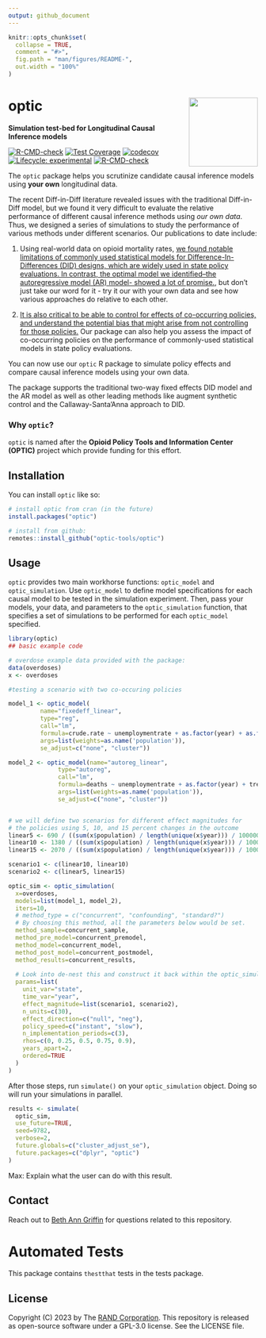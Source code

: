 ```yaml
---
output: github_document
---
```


<!-- README.md is generated from README.Rmd. Please edit that file -->

```r
knitr::opts_chunk$set(
  collapse = TRUE,
  comment = "#>",
  fig.path = "man/figures/README-",
  out.width = "100%"
)
```

# optic <a href='https://optic-tools.github.io/optic/'><img src='man/figures/optic.png' align="right" height="139"  style="height:139px !important;" /></a>
**Simulation test-bed for Longitudinal Causal Inference models**

<!-- badges: start -->
[![R-CMD-check](https://github.com/optic-tools/optic/workflows/R-CMD-check/badge.svg)](https://github.com/optic-tools/optic/actions)
[![Test Coverage](https://github.com/optic-tools/optic/workflows/test-coverage/badge.svg)](https://github.com/optic-tools/optic/actions)
[![codecov](https://codecov.io/gh/optic-tools/optic/branch/develop/graph/badge.svg?token=5XYDOFFJMH)](https://codecov.io/gh/optic-tools/optic)
[![Lifecycle: experimental](https://img.shields.io/badge/lifecycle-experimental-orange.svg)](https://www.tidyverse.org/lifecycle/#experimental)
[![R-CMD-check](https://github.com/optic-tools/optic/actions/workflows/R-CMD-check.yaml/badge.svg)](https://github.com/optic-tools/optic/actions/workflows/R-CMD-check.yaml)
<!-- badges: end -->

The `optic` package helps you scrutinize candidate causal inference models using **your own** longitudinal data.

The recent Diff-in-Diff literature revealed issues with the traditional Diff-in-Diff model, but we found it very difficult to evaluate the relative performance of different causal inference methods using *our own data*. Thus, we designed a series of simulations to study the performance of various methods under different scenarios. Our publications to date include:

1. Using real-world data on opioid mortality rates, [we found notable limitations of commonly used statistical models for Difference-In-Differences (DID) designs, which are widely used in state policy evaluations. In contrast, the optimal model we identified--the autoregressive model (AR) model- showed a lot of promise.](https://bmcmedresmethodol.biomedcentral.com/articles/10.1186/s12874-021-01471-y), but don't just take our word for it - try it our with your own data and see how various approaches do relative to each other. 

2. [It is also critical to be able to control for effects of co-occurring policies, and understand the potential bias that might arise from not controlling for those policies.](https://link.springer.com/article/10.1007/s10742-022-00284-w) Our package can also help you assess the impact of co-occurring policies on the performance of commonly-used statistical models in state policy evaluations.
 
You can now use our `optic` R package to simulate policy effects and compare causal inference models using your own data.

The package supports the traditional two-way fixed effects DID model and the AR model as well as other leading methods like augment synthetic control and the Callaway-Santa'Anna approach to DID.

### Why `optic`?

`optic` is named after the **Opioid Policy Tools and Information Center (OPTIC)** project which provide funding for this effort.

## Installation

You can install `optic` like so:

``` r
# install optic from cran (in the future)
install.packages("optic")

# install from github:
remotes::install_github("optic-tools/optic")
```

## Usage

`optic` provides two main workhorse functions: `optic_model` and `optic_simulation`. Use `optic_model` to define model specifications for each causal model to be tested in the simulation experiment. Then, pass your models, your data, and parameters to the `optic_simulation` function, that specifies a set of simulations to be performed for each `optic_model` specified.

```r
library(optic)
## basic example code

# overdose example data provided with the package:
data(overdoses)
x <- overdoses

#testing a scenario with two co-occuring policies

model_1 <- optic_model(
         name="fixedeff_linear",
         type="reg",
         call="lm",
         formula=crude.rate ~ unemploymentrate + as.factor(year) + as.factor(state) + treatment1_level + treatment2_level,
         args=list(weights=as.name('population')),
         se_adjust=c("none", "cluster"))

model_2 <- optic_model(name="autoreg_linear",
              type="autoreg",
              call="lm",
              formula=deaths ~ unemploymentrate + as.factor(year) + treatment1_change + treatment2_change,
              args=list(weights=as.name('population')),
              se_adjust=c("none", "cluster"))


# we will define two scenarios for different effect magnitudes for
# the policies using 5, 10, and 15 percent changes in the outcome
linear5 <- 690 / ((sum(x$population) / length(unique(x$year))) / 100000)
linear10 <- 1380 / ((sum(x$population) / length(unique(x$year))) / 100000)
linear15 <- 2070 / ((sum(x$population) / length(unique(x$year))) / 100000)

scenario1 <- c(linear10, linear10)
scenario2 <- c(linear5, linear15)

optic_sim <- optic_simulation(
  x=overdoses,
  models=list(model_1, model_2),
  iters=10,
  # method_type = c("concurrent", "confounding", "standard?")
  # By choosing this method, all the parameters below would be set.
  method_sample=concurrent_sample,
  method_pre_model=concurrent_premodel,
  method_model=concurrent_model,
  method_post_model=concurrent_postmodel,
  method_results=concurrent_results,
  
  # Look into de-nest this and construct it back within the optic_simulation function.
  params=list(
    unit_var="state",
    time_var="year",
    effect_magnitude=list(scenario1, scenario2),
    n_units=c(30),
    effect_direction=c("null", "neg"),
    policy_speed=c("instant", "slow"),
    n_implementation_periods=c(3),
    rhos=c(0, 0.25, 0.5, 0.75, 0.9),
    years_apart=2,
    ordered=TRUE
  )
)

```


After those steps, run `simulate()` on your `optic_simulation` object. Doing so will run your simulations in parallel.

```r
results <- simulate(
  optic_sim,
  use_future=TRUE,
  seed=9782,
  verbose=2,
  future.globals=c("cluster_adjust_se"),
  future.packages=c("dplyr", "optic")
)
```

Max: Explain what the user can do with this result.

## Contact

Reach out to [Beth Ann Griffin](https://www.rand.org/about/people/g/griffin_beth_ann.html) for questions related to this repository.

# Automated Tests

This package contains `thestthat` tests in the tests package.

## License 

Copyright (C) 2023 by The [RAND Corporation](https://www.rand.org). This repository is released as open-source software under a GPL-3.0 license. See the LICENSE file.